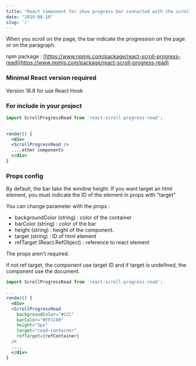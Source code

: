 ```yaml
---
title: "React Component for show progress bar connected with the scroll."
date: "2019-08-10"
slug: '/'
---
```


When you scroll on the page, the bar indicate the progression on the page or on the paragraph.

npm package : [https://www.npmjs.com/package/react-scroll-progress-read](https://www.npmjs.com/package/react-scroll-progress-read)

### Minimal React version required

Version 16.8 for use React Hook

### For include in your project

```jsx
import ScrollProgressRead from 'react-scroll-progress-read';

...
render() {
  <div>
  <ScrollProgressRead />
  ....other components
  </div>
}
```

### Props config

By default, the bar take the window height. If you want target an html element, you must indicate the ID of the element in props with "target"

You can change parameter with the props :

- backgroundColor (string) : color of the container
- barColor (string) : color of the bar
- height (string) : height of the component.
- target (string) : ID of html element
- refTarget (React.RefObject) : reference to react element

The props aren't required.

if not ref target, the component use target ID and if target is undefined, the component use the document.

```jsx
import ScrollProgressRead from 'react-scroll-progress-read';

...
render() {
  <div>
  <ScrollProgressRead
    backgroundColor="#CCC"
    barColor="#FFCC00"
    height="5px"
    target="read-container"
    refTarget={refContainer}
  />
  ....
  </div>
}
```

<div style={{margin: 0, padding: 0, position: 'fixed', left: 0, top: 0}}>
    <ScrollProgressRead />
</div>
